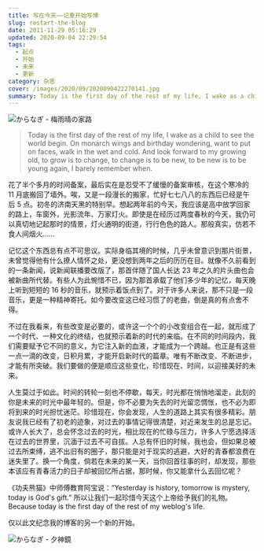 ```yaml
---
title: 写在今天——记重开始写博
slug: restart-the-blog
date: 2011-11-29 05:16:29
updated: 2020-09-04 22:29:54
tags:
  - 起点
  - 开始
  - 未来
  - 更新
category: 杂思
cover: /images/2020/09/2020090422270141.jpg
summary: Today is the first day of the rest of my life, I wake as a child to see the world begin.
---
```


![からなぎ - 梅雨晴の家路](/images/2020/09/2020090422290185.jpg)

<NeteasePlayer id={1345084315} />

> Today is the first day of the rest of my life, I wake as a child to see the world begin. On monarch wings and birthday wondering, want to put on faces, walk in the wet and cold. And look forward to my growing old, to grow is to change, to change is to be new, to be new is to be young again, I barely remember when.

花了半个多月的时间备案，最后实在是忍受不了缓慢的备案审核，在这个寒冷的 11 月底搬回了墙外。唉，又是一段漫长的搬家，忙好七七八八的东西后已经是午后 5 点。初冬的济南天黑的特别早。想起两年前的今天，我应该是高中放学回家的路上，车窗外，光影流年、万家灯火。即使是在经历过两度春秋的今天，我仍可以真切地记起那时的情景，灯火通明的街道，行行色色的路人。那般真实，仿若不食人间烟火……

记忆这个东西总有点不可思议。实际身临其境的时候，几乎未曾意识到那片街景，未曾觉得他有什么撩人情怀之处，更没想到两年之后的历历在目。就像不久前看到的一条新闻，说新闻联播要改版了，那首伴随了国人长达 23 年之久的片头曲也会被新曲所代替。有些人为此惋惜不已，因为那首承载了他们多少年的记忆，每天晚上听到短短的 16 秒的音乐，就预示着饭点到了。对于许多人来说，那不只是一段音乐，更是一种精神寄托。如今要改变这已经习惯了的老曲，倒是真的有点舍不得。

不过在我看来，有些改变是必要的，或许这一个个的小改变组合在一起，就形成了一个时代、一种文化的终结，也就预示着新的时代的来临。在不同的时间段内，我们需要赋予它不同的意义，为它注入新的血液，才能成为一个跨越。也正是有这些一点一滴的改变，日积月累，才能开启新时代的篇章。唯有不断改变、不断进步，才能有所突破。我们要做的便是顺应这些变化，珍惜现在、时间，以迎接美好的未来。

人生莫过于如此。时间的转轮一刻也不停歇，每天，时光都在悄悄地溜走，此刻的你是未来的时光中最年轻的。但是，你不必要为失去的时光留恋惆怅，也不必为即将到来的时光担忧迷茫。珍惜现在，你会发现，人生的道路上其实有很多精彩。朋友说我已经有了初老的迹象，对过去的事情记得很清楚，对近来发生的总是忘记。或许人长大了，总会怀念过去的时光，相比现在的忙碌与压力，许多人宁愿选择活在过去的世界里，沉湎于过去不可自拔。人总有怀旧的时候，我也会，但如果总被过去所束缚，逃不出旧有的圈子，那只能是对于现实的逃避，大好的青春都浪费在迷失里了。换一个角度，倘若在未来的某一天，当你回首往事的时，却发现，那些本该应有青春活力的日子却被回忆所占据，那时候，你又能拿什么去回忆呢？

《功夫熊猫》中师傅教育阿宝说：“Yesterday is history, tomorrow is mystery, today is God's gift.” 所以让我们一起珍惜今天这个上帝给予我们的礼物。Because today is the first day of the rest of my weblog's life.

仅以此文纪念我的博客的另一个新的开始。

![からなぎ - 夕神鏡](/images/2020/09/2020090422293440.jpg)

